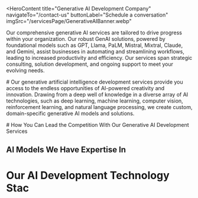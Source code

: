 <HeroContent
  title="Generative AI Development Company"
  navigateTo="/contact-us"
  buttonLabel="Schedule a conversation"
  imgSrc="/servicesPage/GenerativeAIBanner.webp"
>
  Our comprehensive generative AI services are tailored to drive progress within
  your organization. Our robust GenAI solutions, powered by foundational models
  such as GPT, Llama, PaLM, Mistral, Mixtral, Claude, and Gemini, assist
  businesses in automating and streamlining workflows, leading to increased
  productivity and efficiency. Our services span strategic consulting, solution
  development, and ongoing support to meet your evolving needs.
</HeroContent>

<ClientCompaniesComponent />

<CountUpAnimationContainer />

<div className="w-full flex flex-col items-center justify-center text-center">
  # Our generative artificial intelligence development services provide you
  access to the endless opportunities of AI-powered creativity and innovation.
  Drawing from a deep well of knowledge in a diverse array of AI technologies,
  such as deep learning, machine learning, computer vision, reinforcement
  learning, and natural language processing, we create custom, domain-specific
  generative AI models and solutions.
</div>

<section className="grid grid-cols-2 gap-10 w-full py-16">
  <section className="w-full col-span-1 cursor-pointer">
    <ServiceCard
      service={{
        id: 1,
        image: "/servicesPage/GenerativeAIConsulting.svg",
        title: "Generative AI Consulting",
        description:
          "We collaborate closely with your organization to create a personalized strategy for adopting generative AI that is aligned with your goals. Our experts possess extensive technical expertise in generative AI models and technologies, which allows us to help you implement the most appropriate solution for your particular use case.",
        urlPath: "generative-ai-consulting-company/",
      }}
    />
  </section>
  <section className="w-full col-span-1 cursor-pointer">
    <ServiceCard
      service={{
        id: 2,
        image: "/servicesPage/DataAnalysis1.svg",
        title: "Data Analysis",
        description:
          "Our data analysis service is tailored to assist businesses in extracting meaningful insights from their data. Regardless of whether your data is organized in structured formats or unstructured text, our experienced data analysts can extract, process, and analyze this information to uncover hidden trends and provide practical recommendations.",
        urlPath: "data-analytics-services/",
      }}
    />
  </section>
  <section className="w-full col-span-1 cursor-pointer">
    <ServiceCard
      service={{
        id: 3,
        image: "/servicesPage/EndtoendAIModelDevelopmenticon.svg",
        title: "Domain-specific Generative AI Model Development",
        description:
          "We develop customized generative AI models to enable you to fully leverage the capabilities of AI in a manner that is relevant and meaningful for your business. Our approach starts with a thorough analysis of your industry and business goals, followed by the thoughtful selection of a base model. We then refine this model by incorporating your company's proprietary data and extensively validate it to guarantee it fulfills your business needs.",
        urlPath: "",
      }}
    />
  </section>
  <section className="w-full col-span-1 cursor-pointer">
    <ServiceCard
      service={{
        id: 4,
        image: "/servicesPage/GenerativeAISolutionsDevelopment.svg",
        title: "Generative AI Solutions Development",
        description:
          "We offer a range of generative AI solutions to meet your needs, including chatbots, AI copilots, AI agents, recommendation systems, and predictive analytics tools. Our team leverages foundational models like GPT, Llama, PaLM, Gemini, Mistral, and Claude as the foundation for developing innovative, intelligent, and adaptable generative AI systems. These systems provide a transformative approach to tackling complex challenges, offering creative and versatile solutions.",
        urlPath: "",
      }}
    />
  </section>
  <section className="w-full col-span-1 cursor-pointer">
    <ServiceCard
      service={{
        id: 5,
        image: "/servicesPage/GenerativeAIIntegration.svg",
        title: "Generative AI Integration",
        description:
          "We effortlessly integrate generative AI technologies into your current technological framework, optimizing your internal processes and public-facing systems. We understand the importance of a seamless implementation and work tirelessly to guarantee our integration approach minimizes any disruption to your ongoing activities, enabling your organization to flourish in the quickly changing technological environment.",
        urlPath: "generative-ai-integration-service/",
      }}
    />
  </section>
  <section className="w-full col-span-1 cursor-pointer">
    <ServiceCard
      service={{
        id: 6,
        image: "/servicesPage/UpgradeandMaintenance.svg",
        title: "Upgrade and Maintenance",
        description:
          "Your triumph is our primary concern, which is why we offer post-implementation maintenance and upgrade services, considering the ever-changing nature of technology and your developing business requirements. Through consistent upkeep and prompt upgrades, we guarantee that your generative AI systems continue to function efficiently, providing steady worth and innovation, and assisting you in thriving within the competitive business environment.",
        urlPath: "",
      }}
    />
  </section>
</section>

<MainContent
  mainPara="Leverage our GenAI expertise!"
  subPara="Prepare to create a digital tomorrow where our AI technologies that can generate new content and insights enhance your business productivity and performance"
  getInTouchIncluded={true}
/>

<section className="grid grid-cols-2 gap-10 w-full py-16">
  <section className="w-full col-span-1 cursor-pointer">
    <ServiceCard
      service={{
        id: 1,
        image: "/servicesPage/RequirementAssessment.svg",
        title: "Requirement Assessment",
        description:
          "Requirement analysis involves identifying and documenting the particular needs, goals, and limitations of the project. Comprehending the expectations of stakeholders regarding the final product or system is essential.",
        urlPath: "",
      }}
    />
  </section>
  <section className="w-full col-span-1 cursor-pointer">
    <ServiceCard
      service={{
        id: 2,
        image: "/servicesPage/StrategyBuilding.svg",
        title: "Strategy Building",
        description:
          "Construct a comprehensive strategic plan that outlines the selection of the generative AI model, the training methodology, the allocation of resources, and the deployment strategy, all tailored to the specific objectives of the project.",
        urlPath: "",
      }}
    />
  </section>
  <section className="w-full col-span-1 cursor-pointer">
    <ServiceCard
      service={{
        id: 3,
        image: "/servicesPage/DesignandDevelopment.svg",
        title: "Design and Development",
        description:
          "Detailed specifications and architectural plans for the solution are created, followed by its development using a carefully-designed model, ensuring it aligns with the client's unique needs.",
        urlPath: "",
      }}
    />
  </section>
  <section className="w-full col-span-1 cursor-pointer">
    <ServiceCard
      service={{
        id: 4,
        image: "/servicesPage/Testing.svg",
        title: "Testing",
        description:
          "Thoroughly evaluate the generative AI system, refining it through repeated iterations to enhance the quality of its results and minimize any biases.",
        urlPath: "",
      }}
    />
  </section>
  <section className="w-full col-span-1 cursor-pointer">
    <ServiceCard
      service={{
        id: 5,
        image: "/servicesPage/DeploymentandOptimization.svg",
        title: "Deployment and Optimization",
        description:
          "The generative AI system is implemented in the live operating environment, and ongoing efforts are made to improve its functionality and the quality of its results.",
        urlPath: "",
      }}
    />
  </section>
  <section className="w-full col-span-1 cursor-pointer">
    <ServiceCard
      service={{
        id: 6,
        image: "/servicesPage/IntegrationandSupport.svg",
        title: "Integration and Support",
        description:
          "The generative AI solution should be incorporated into the client's current system, and then continuous assistance and upkeep should be provided to guarantee that it remains aligned with the changing needs.",
        urlPath: "",
      }}
    />
  </section>
</section>

<div className="w-full text-center">
  # How You Can Lead the Competition With Our Generative AI Development Services
</div>

<section className="grid grid-cols-2 gap-10 w-full py-16">
  <section className="w-full col-span-1 cursor-pointer">
    <ServiceCard
      service={{
        id: 1,
        image: "/servicesPage/IncreasedAutomation2.svg",
        title: "Increased Automation",
        description:
          "Our generative AI development services enable you to maintain a competitive edge by substantially automating numerous facets of your organization. By having AI-powered systems manage routine activities, you can redeploy your personnel more effectively, dedicating them to innovation and expansion.",
        urlPath: "",
      }}
    />
  </section>
  <section className="w-full col-span-1 cursor-pointer">
    <ServiceCard
      service={{
        id: 2,
        image: "/servicesPage/IncreasedProductivity1.svg",
        title: "Increased Productivity",
        description:
          "Our services enhance your productivity by leveraging the capabilities of generative AI to augment your team's skills. This results in faster decision-making, better resource allocation, and optimized workflows, allowing you to accomplish more in a shorter timeframe and gain a competitive advantage.",
        urlPath: "",
      }}
    />
  </section>
  <section className="w-full col-span-1 cursor-pointer">
    <ServiceCard
      service={{
        id: 3,
        image: "/servicesPage/EnhancedCreativity1.svg",
        title: "Enhanced Creativityt",
        description:
          "Harnessing generative AI empowers your organization to cultivate innovation and creativity. Our solutions can generate content, ideas, and roadmaps that inspire novel directions for your products or services, enabling you to stay ahead of the competition and captivate your audience.",
        urlPath: "",
      }}
    />
  </section>
  <section className="w-full col-span-1 cursor-pointer">
    <ServiceCard
      service={{
        id: 4,
        image: "/servicesPage/CostOptimization1.svg",
        title: "Cost Optimization",
        description:
          "Automating repetitive tasks, enhancing productivity, and minimizing mistakes can substantially decrease your operational expenses, all while preserving or even enhancing the quality of your offerings. This can provide a competitive edge in the ever-changing market landscape.",
        urlPath: "",
      }}
    />
  </section>
</section>

<MainContent
  mainPara="AI Models We Have Expertise In"
  getInTouchIncluded={true}
/>

<section className="grid grid-cols-2 gap-10 w-full py-16">
  <section className="w-full col-span-1 cursor-pointer">
    <ServiceCard
      service={{
        id: 1,
        image: "/servicesPage/BankingandFinance1.svg",
        title: "Banking and Finance",
        description:
          "In the banking and financial industry, our generative AI solutions offer advanced data analysis, fraud prevention, and personalized customer interactions. This assists financial organizations in streamlining their operations, efficiently managing risks, and providing customized financial products and services.",
        urlPath: "banking-software-development/",
      }}
    />
  </section>
  <section className="w-full col-span-1 cursor-pointer">
    <ServiceCard
      service={{
        id: 2,
        image: "/servicesPage/Retail1.svg",
        title: "Retail",
        description:
          "In the retail sector, our GenAI offerings bolster customer interaction, inventory control, and demand prediction. This results in heightened customer satisfaction, lowered expenses, and greater profitability by harnessing data-driven insights.",
        urlPath: "retail-software-development/",
      }}
    />
  </section>
  <section className="w-full col-span-1 cursor-pointer">
    <ServiceCard
      service={{
        id: 3,
        image: "/servicesPage/Healthcare1.svg",
        title: "Healthcare",
        description:
          "In the healthcare domain, our products and services assist with medical diagnosis, treatment suggestions, and patient care. By leveraging artificial intelligence (AI) capabilities, healthcare professionals can improve patient outcomes, optimize administrative workflows, and advance medical research and innovation.",
        urlPath: "healthcare-software-development/",
      }}
    />
  </section>
  <section className="w-full col-span-1 cursor-pointer">
    <ServiceCard
      service={{
        id: 4,
        image: "/servicesPage/SupplyChainandLogistics.svg",
        title: "Supply Chain and Logistics",
        description:
          "Our AI-powered solutions are designed to streamline supply chain and logistics processes. By enhancing route planning, inventory management, and demand forecasting, our technology helps organizations reduce operational expenses, boost efficiency, and deliver better customer experiences.",
        urlPath: "logistics-software-development/",
      }}
    />
  </section>
  <section className="w-full col-span-1 cursor-pointer">
    <ServiceCard
      service={{
        id: 5,
        image: "/servicesPage/Insurance1.svg",
        title: "Insurance",
        description:
          "In the insurance industry, our offerings assist with underwriting, claims handling, and risk evaluation. This allows insurance providers to offer more precise pricing, quicker claims processing, and enhanced customer experiences.",
        urlPath: "insurance-software-development/",
      }}
    />
  </section>
  <section className="w-full col-span-1 cursor-pointer">
    <ServiceCard
      service={{
        id: 6,
        image: "/servicesPage/Travel1.svg",
        title: "Travel",
        description:
          "Our AI solutions optimize customer support, recommendation systems, and pricing approaches for the travel industry. This results in enhanced customer experiences, higher booking volumes, and increased revenue for travel companies overall.",
        urlPath: "generative-ai-in-travel/",
      }}
    />
  </section>
  <section className="w-full col-span-1 cursor-pointer">
    <ServiceCard
      service={{
        id: 7,
        image: "/servicesPage/Automotive1.svg",
        title: "Automotive",
        description:
          "Our generative AI solutions can revolutionize your automotive business by enhancing vehicle design, automating processes, advancing research and development, and improving quality control. These innovations optimize operational efficiency, minimize downtime, and enhance customer satisfaction and safety.",
        urlPath: "generative-ai-in-automotive-industry/",
      }}
    />
  </section>
  <section className="w-full col-span-1 cursor-pointer">
    <ServiceCard
      service={{
        id: 8,
        image: "/servicesPage/Hospitality1.svg",
        title: "Hospitality",
        description:
          "Our artificial intelligence solutions for the hospitality industry can help personalize customer experiences, optimize business operations, and refine marketing approaches. This allows hospitality companies to use their resources more effectively, foster guest loyalty, and enhance overall customer satisfaction and profitability.",
        urlPath: "ai-use-cases-in-hospitality/",
      }}
    />
  </section>
  <section className="w-full col-span-1 cursor-pointer">
    <ServiceCard
      service={{
        id: 9,
        image: "/servicesPage/RealEstate1.svg",
        title: "Manufacturing",
        description:
          "In the manufacturing industry, our generative AI technologies optimize production workflows, improve quality assurance, and expedite product creation. Incorporating GenAI enhances efficiency and fosters innovation, providing companies with a competitive advantage.",
        urlPath: "manufacturing-software-development/",
      }}
    />
  </section>
  <section className="w-full col-span-1 cursor-pointer">
    <ServiceCard
      service={{
        id: 10,
        image: "/servicesPage/Manufacturing.svg",
        title: "Media and Entertainment",
        description:
          "In the media and entertainment sector, our GenAI solutions improve the creation of content, optimize the distribution process, and personalize customer experiences. This allows media companies to engage their audiences more effectively and drive ongoing innovation.",
        urlPath: "ai-in-media-and-entertainment/",
      }}
    />
  </section>
  <section className="w-full col-span-1 cursor-pointer">
    <ServiceCard
      service={{
        id: 11,
        image: "/servicesPage/MediaEntertainment1.svg",
        title: "Generative AI Integration",
        description:
          "We effortlessly integrate generative AI technologies into your current technological framework, optimizing your internal processes and public-facing systems. We understand the importance of a seamless implementation and work tirelessly to guarantee our integration approach minimizes any disruption to your ongoing activities, enabling your organization to flourish in the quickly changing technological environment.",
        urlPath: "generative-ai-integration-service/",
      }}
    />
  </section>
  <section className="w-full col-span-1 cursor-pointer">
    <ServiceCard
      service={{
        id: 12,
        image: "/servicesPage/Legal.svg",
        title: "Legal",
        description:
          "In the legal industry, our GenAI solutions assist with a variety of tasks, including case analysis, case forecasting, and legal research. This allows law firms to optimize their processes, enhance case strategies, and increase the effectiveness of their services, ultimately benefiting both legal professionals and their clients.",
        urlPath: "ai-use-cases-in-legal-businesses/",
      }}
    />
  </section>
</section>

## AI Models We Have Expertise In

<section className="grid grid-cols-2 gap-10 w-full py-16">
  <section className="w-full col-span-1 cursor-pointer">
    <ServiceCard
      service={{
        id: 1,
        image: "/servicesPage/GenerativeModels.svg",
        title: "Generative Models",
        description:
          "We have extensive knowledge and capabilities in creating customized models for specific domains by refining and adapting foundation models, such as GPT-4 (Generative Pre-trained Transformer). This encompasses our understanding of the architectural design, training methodologies, and practical applications of these types of models.",
        urlPath: "",
      }}
    />
  </section>
  <section className="w-full col-span-1 cursor-pointer">
    <ServiceCard
      service={{
        id: 2,
        image: "/servicesPage/NaturalLanguageProcessingNLP1.svg",
        title: "Natural Language Processing (NLP)",
        description:
          "Harnessing our expertise in Natural Language Processing (NLP), we develop resilient applications that tackle responsibilities such as text creation, sentiment evaluation, text summarization, and language translation.",
        urlPath: "",
      }}
    />
  </section>
  <section className="w-full col-span-1 cursor-pointer">
    <ServiceCard
      service={{
        id: 3,
        image: "/servicesPage/MachineLearning.svg",
        title: "Machine Learning",
        description:
          "We possess expertise in various machine learning approaches, such as supervised, unsupervised, and reinforcement learning. This allows us to customize and apply our AI-based solutions across a wide array of applications, effectively addressing diverse business requirements.",
        urlPath: "",
      }}
    />
  </section>
  <section className="w-full col-span-1 cursor-pointer">
    <ServiceCard
      service={{
        id: 4,
        image: "/servicesPage/DeepLearning1.svg",
        title: "Deep Learning",
        description:
          "Our proficiency in deep learning empowers us to collaborate with intricate neural networks, implementing cutting-edge algorithms, and crafting personalized solutions that assist clients in fully harnessing the capabilities of artificial intelligence.",
        urlPath: "",
      }}
    />
  </section>
  <section className="w-full col-span-1 cursor-pointer">
    <ServiceCard
      service={{
        id: 5,
        image: "/servicesPage/DataCollectionandAnnotation.svg",
        title: "Data Collection and Annotation",
        description:
          "Collecting and preparing extensive datasets is frequently a vital component of training generative models. We focus on gathering data and annotating it to guarantee that the training data is of high caliber.",
        urlPath: "",
      }}
    />
  </section>
  <section className="w-full col-span-1 cursor-pointer">
    <ServiceCard
      service={{
        id: 6,
        image: "/servicesPage/ModelFinetuning.svg",
        title: "Model Fine-tuning",
        description:
          "We specialize in fine-tuning pre-trained language models, such as GPT-4, to create customized solutions for specific applications and domains. This expertise allows us to develop highly adaptable and tailored solutions that cater to the unique requirements of our clients.",
        urlPath: "",
      }}
    />
  </section>
</section>

# Our AI Development Technology Stac

<ClientCompaniesComponent />
